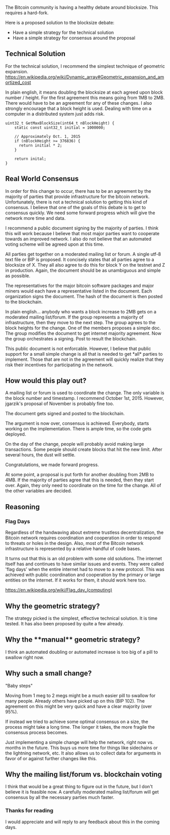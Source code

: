 
The Bitcoin community is having a healthy debate around blocksize. This requires a hard-fork.

Here is a proposed solution to the blocksize debate:

* Have a simple strategy for the technical solution
* Have a simple strategy for consensus around the proposal

== Technical Solution ==
For the technical solution, I recommend the simplest technique of geometric expansion.
https://en.wikipedia.org/wiki/Dynamic_array#Geometric_expansion_and_amortized_cost

In plain english, it means doubling the blocksize at each agreed upon block number / height.
For the first agreement this means going from 1MB to 2MB. There would have to be an agreement
for any of these changes. I also strongly encourage that a block
height is used. Dealing with time on a computer in a distributed system just adds risk.

<pre>
uint32_t GetMaxBlockSize(int64_t nBlockHeight) {
    static const uint32_t initial = 1000000;

    // Approximately Oct. 1, 2015    
    if (nBlockHeight >= 376836) {
      return initial * 2;
    }
    
    return inital;
}
</pre>

== Real World Consensus ==

In order for this change to occur, there has to be an agreement by the majority of parties that provide
infrastructure for the bitcoin network. Unfortunately, there is not a technical solution to getting this
kind of consensus. I believe that one of the goals of this debate is to get to consensus quickly. We
need some forward progress which will give the network more time and data.

I recommend a public document signing by the majority of parties. I think this will work
because I believe that most major parties want to cooperate towards an improved network.
I also do not believe that an automated voting scheme will be agreed upon at this time.

All parties get together on a moderated mailing list or forum. A single utf-8 text file or BIP is proposed. 
It concisely states that all parties agree to a blocksize of X. They all also agree to do this for block Y on the
testnet and Z in production. Again, the document should be as unambiguous and simple as possible.

The representatives for the major bitcoin software packages and major miners would each have a representative listed in the document. Each organization signs the document. The hash of the document is then posted to the blockchain. 

In plain english... anybody who wants a block increase to 2MB gets on a moderated mailing list/forum. If the group
represents a majority of infrastructure, then they move to the next step. The group agrees to the block heights for 
the change. One of the members proposes a simple doc. The group modifies the document to get internet majority agreement. Now the group orchestrates a signing. Post to result the blockchain.

This public document is not enforcable. However, I believe that public support for a small simple change is all that is needed to get *all* parties to implement. Those that are not in the agreement will quickly realize that they risk their incentives for participating in the network.

==How would this play out?==

A mailing list or forum is used to coordinate the change. The only variable is the block number and timestamp.
I recommend October 1st, 2015. However, jgarzik's proposal of November is probably fine too.

The document gets signed and posted to the blockchain.

The argument is now over, consensus is achieved. Everybody, starts working on the implementation. There is ample time, so the 
code gets deployed.

On the day of the change, people will probably avoid making large transactions. Some people should create blocks that hit the new limit. After several hours, the dust will settle.

Congratulations, we made forward progress.

At some point, a proposal is put forth for another doubling from 2MB to 4MB. If the majority of parties agree that this is needed, then they start over. Again, they only need to coordinate on the time for the change. All of the other variables are decided.


== Reasoning ==

=== Flag Days ===

Regardless of the handwaving about extreme trustless decentralization, the Bitcoin network requires coordination and cooperation in order to respond to threats or holes in the design. Also, most of the Bitcoin network infrastructure is represented by
a relative handful of code bases.

It turns out that this is an old problem with some old solutions. The internet itself has and continues to have similar issues and events. They were called 'flag days' when the entire internet had to move to a new protocol. This was achieved with public coordination and cooperation by the primary or large entities on the internet. If it works for them, it should work here too.

https://en.wikipedia.org/wiki/Flag_day_(computing)

== Why the geometric strategy?==
The strategy picked is the simplest, effective technical solution. It is time tested. It has also been proposed by quite a few already.

== Why the **manual** geometric strategy?==
I think an automated doubling or automated increase is too big of a pill to swallow right now.

== Why such a small change? ==

"Baby steps"

Moving from 1 meg to 2 megs might be a much easier pill to swallow for many people. Already others have picked up on this (BIP 102). The agreement on this might be very quick and have a clear majority (over 95%).

If instead we tried to achieve some optimal consensus on a size, the process might take a long time. The longer it takes, the more fragile the consensus process becomes.

Just implementing a simple change will help the network, right now vs. months in the future. This buys us more time for things like sidechains or the lightning network, etc. It also allows us to collect data for arguments in favor of or against further changes like this.


== Why the mailing list/forum vs. blockchain voting ==
I think that would be a great thing to figure out in the future, but I don't believe it is feasible now. A carefully moderated mailing list/forum will get consensus by all the necessary parties much faster.


=== Thanks for reading ===

I would appreciate and will reply to any feedback about this in the coming days.

